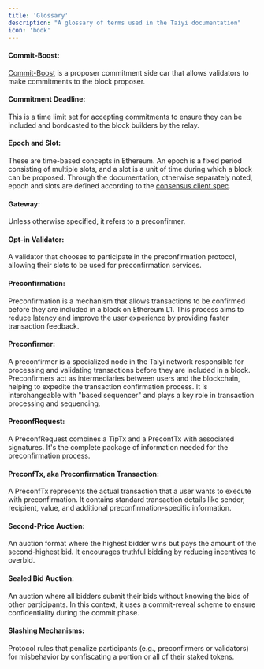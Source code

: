 ```yaml
---
title: 'Glossary'
description: "A glossary of terms used in the Taiyi documentation"
icon: 'book'
---
```


#### Commit-Boost:
[Commit-Boost](https://github.com/Commit-Boost/commit-boost-client) is a proposer commitment side car that allows validators to make commitments to the block proposer.

#### Commitment Deadline:
This is a time limit set for accepting commitments to ensure they can be included and bordcasted to the block builders by the relay.

#### Epoch and Slot:
These are time-based concepts in Ethereum. An epoch is a fixed period consisting of multiple slots, and a slot is a unit of time during which a block can be proposed. Through the documentation, otherwise separately noted, epoch and slots are defined according to the [consensus client spec](https://github.com/ethereum/consensus-specs). 

#### Gateway:
Unless otherwise specified, it refers to a preconfirmer. 

#### Opt-in Validator:
A validator that chooses to participate in the preconfirmation protocol, allowing their slots to be used for preconfirmation services.

#### Preconfirmation:
Preconfirmation is a mechanism that allows transactions to be confirmed before they are included in a block on Ethereum L1. This process aims to reduce latency and improve the user experience by providing faster transaction feedback.

#### Preconfirmer:
A preconfirmer is a specialized node in the Taiyi network responsible for processing and validating transactions before they are included in a block. Preconfirmers act as intermediaries between users and the blockchain, helping to expedite the transaction confirmation process. It is interchangeable with "based sequencer" and plays a key role in transaction processing and sequencing.

#### PreconfRequest:
A PreconfRequest combines a TipTx and a PreconfTx with associated signatures. It's the complete package of information needed for the preconfirmation process.

#### PreconfTx, aka Preconfirmation Transaction:
A PreconfTx represents the actual transaction that a user wants to execute with preconfirmation. It contains standard transaction details like sender, recipient, value, and additional preconfirmation-specific information.

#### Second-Price Auction:
An auction format where the highest bidder wins but pays the amount of the second-highest bid. It encourages truthful bidding by reducing incentives to overbid.

#### Sealed Bid Auction:
An auction where all bidders submit their bids without knowing the bids of other participants. In this context, it uses a commit-reveal scheme to ensure confidentiality during the commit phase.

#### Slashing Mechanisms:
Protocol rules that penalize participants (e.g., preconfirmers or validators) for misbehavior by confiscating a portion or all of their staked tokens.
